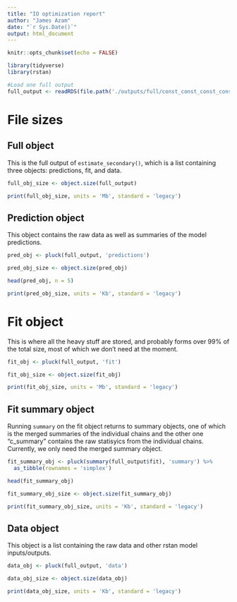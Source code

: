 ```yaml
---
title: "IO optimization report"
author: "James Azam"
date: "`r Sys.Date()`"
output: html_document
---
```


```r
knitr::opts_chunk$set(echo = FALSE)
```

```r
library(tidyverse)
library(rstan)
```


```r
#Load one full output
full_output <- readRDS(file.path('./outputs/full/const_const_const_const.rds'))
```


# File sizes
## Full object
This is the full output of `estimate_secondary()`, which is a list containing three objects: predictions, fit, and data.

```r
full_obj_size <- object.size(full_output)

print(full_obj_size, units = 'Mb', standard = 'legacy')

```

## Prediction object
This object contains the raw data as well as summaries of the model predictions.

```r
pred_obj <- pluck(full_output, 'predictions')

pred_obj_size <- object.size(pred_obj)

head(pred_obj, n = 5)

print(pred_obj_size, units = 'Kb', standard = 'legacy')
```

# Fit object
This is where all the heavy stuff are stored, and probably forms over 99% of the total size, most of which we don't need at the moment.

```r
fit_obj <- pluck(full_output, 'fit')

fit_obj_size <- object.size(fit_obj)

print(fit_obj_size, units = 'Mb', standard = 'legacy')
```



## Fit summary object
Running `summary` on the fit object returns to summary objects, one of which is the merged summaries of the individual chains and the other one "c_summary" contains the raw statisyics from the individual chains. Currently, we only need the merged summary object.

```r
fit_summary_obj <- pluck(summary(full_output$fit), 'summary') %>% 
  as_tibble(rownames = 'simplex')

head(fit_summary_obj)

fit_summary_obj_size <- object.size(fit_summary_obj)

print(fit_summary_obj_size, units = 'Kb', standard = 'legacy')
```

## Data object

This object is a list containing the raw data and other rstan model inputs/outputs. 

```r
data_obj <- pluck(full_output, 'data')

data_obj_size <- object.size(data_obj)

print(data_obj_size, units = 'Kb', standard = 'legacy')
```
